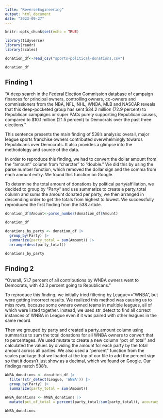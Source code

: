 ```yaml
---
title: "ReverseEngineering"
output: html_document
date: "2023-09-27"
---
```


```r
knitr::opts_chunk$set(echo = TRUE)
```


```r
library(tidyverse)
library(readr)
library(scales)

donation_df<-read_csv("sports-political-donations.csv")

donation_df
```

## Finding 1

“A deep search in the Federal Election Commission database of campaign finances for principal owners, controlling owners, co-owners and commissioners from the NBA, NFL, NHL, WNBA, MLB and NASCAR reveals that this deep-pocketed group has sent $34.2 million (72.9 percent) to Republican campaigns or super PACs purely supporting Republican causes, compared to $10.1 million (21.5 percent) to Democrats over the past three elections.”

This sentence presents the main finding of 538’s analysis: overall, major league sports franchise owners contributed overwhelmingly towards Republicans over Democrats. It also provides a glimpse into the methodology and source of the data.

In order to reproduce this finding, we had to convert the dollar amount from the "amount" column from "charcter" to "double." We did this by using the parse number function, which removed the dollar sign and the comma from each amount entry. We found this function on Google.

To determine the total amount of donations by political party/affiliation, we decided to group by "Party" and use summarize to create a party_total column and sums the amount donated per party, we then arranged in descending order to get the totals from highest to lowest. We successfully reproduced the first finding from the 538 article.

```r
donation_df$Amount<-parse_number(donation_df$Amount)

donation_df

donations_by_party <- donation_df |> 
  group_by(Party) |> 
  summarize(party_total = sum(Amount)) |> 
  arrange(desc(party_total))

donations_by_party
```

## Finding 2 

“Overall, 51.7 percent of all contributions by WNBA owners went to Democrats, with 42.3 percent going to Republicans.” 

To reproduce this finding, we initially tried filtering by League=="WNBA", but were getting incorrect results. We realized this method was causing us to miss rows, because some owners owned teams in multiple leagues, all of which were listed together. Instead, we used str_detect to find all correct instances of WNBA in League even if it was paired with other leagues in the same record. 

Then we grouped by party and created a party_amount column using summarize to sum the total donations for all WNBA owners to convert that to percentages. We used mutate to create a new column "pct_of_total" and calculated the values by dividing the amount for each party by the total amount across all parties. We also used a "percent" function from the scales package that we loaded at the top of our file to add the percent sign so that it doesn't just show as a decimal, which we found on Google. Our findings match 538's.

```r
WNBA_donations <- donation_df |> 
  filter(str_detect(League, 'WNBA')) |> 
  group_by(Party) |> 
  summarize(party_total = sum(Amount))

WNBA_donations <- WNBA_donations |> 
  mutate(pct_of_total = percent(party_total/sum(party_total)), accuracy = 0.1)

WNBA_donations
```

